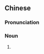 {{also|火烧儿}}
==Chinese==
{{zh-forms|s=火烧儿|type=21}}

===Pronunciation===
{{zh-pron
|m=huǒshāor
|cat=n
}}

===Noun===
{{zh-noun}}

# {{zh-erhua form of}}